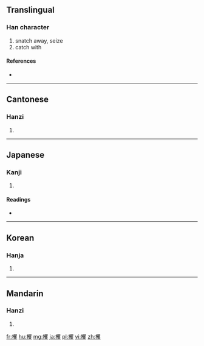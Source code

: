 ==Translingual==

===Han character===
{{Han char|rn=64|rad=手|as=20|sn=23|four=5604<sub>7</sub>|canj=手月山水 (QBUE)}}

# snatch away, seize
# catch with

====References====
* {{Han ref|kx=0465.030|dkj=13043|dj=0813.260|hdz=31991.100|uh=652B|ud=25899|bh=C5CC|bd=50636}}

----

==Cantonese==

===Hanzi===
{{yue-hanzi|jyut=|y=fok3}}

# {{defn|lang=yue|sort=手20}}

----

==Japanese==

===Kanji===
{{ja-kanji|grade=|rs=手20}}

# {{defn|lang=ja|sort=手20}}

====Readings====
* {{ja-readings|on=[[かく]] (kaku)|kun=[[つかむ]] (tsukamu)}}

----

==Korean==

===Hanja===
{{ko-hanja|hangeul=확|eumhun=|rv=hwak|mr=hwak|y=hwak}}

# {{defn|lang=ko|sort=手20}}

----

==Mandarin==

===Hanzi===
{{cmn-hanzi|pin=[[jué]] ([[jue2]])|wg=chüeh<sup>2</sup>}}

# {{defn|lang=cmn|sort=手20}}

[[fr:攫]]
[[hu:攫]]
[[mg:攫]]
[[ja:攫]]
[[pl:攫]]
[[vi:攫]]
[[zh:攫]]